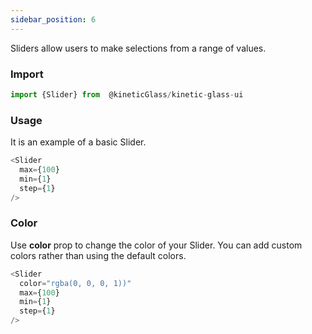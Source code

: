 ```yaml
---
sidebar_position: 6
---
```


Sliders allow users to make selections from a range of values.

### Import
```js title=" Slider.js" bash
import {Slider} from  @kineticGlass/kinetic-glass-ui
```
### Usage
It is an example of a basic Slider.
```js title="Slider.js" bash
<Slider
  max={100}
  min={1}
  step={1}
/>
```
### Color
Use **color** prop to change the color of your Slider. You can add custom colors rather than using the default colors.
```js title="Slider.js" bash
<Slider
  color="rgba(0, 0, 0, 1))"
  max={100}
  min={1}
  step={1}
/>
```
